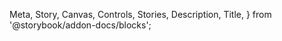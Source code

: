   Meta,
  Story,
  Canvas,
  Controls,
  Stories,
  Description,
  Title,
} from '@storybook/addon-docs/blocks';

<Meta of={CarouselStories} name="Docs" />

<Title />

Shidoka uses [Swiper](https://swiperjs.com/), and provides a [default configuration](https://github.com/kyndryl-design-system/shidoka-applications/tree/main/src/common/helpers/swiper.ts) and stylesheet.

Please reference the [Swiper documentation](https://swiperjs.com/swiper-api) and
[Swiper demos](https://swiperjs.com/demos) for anything beyond our example stories.

## Usage

### Import Swiper and the Shidoka config

```js
// import Swiper bundle with all modules installed
import Swiper from 'swiper/bundle';

// import Shidoka's Swiper config
import { SwiperConfig } from '@kyndryl-design-system/shidoka-applications/common/helpers/swiper';
```

### Import the Shidoka styles for Swiper (globally)

```css
@import '@kyndryl-design-system/shidoka-applications/common/css/swiper-shidoka.css';
```

### Add Swiper HTML to your page

Reference the Stories for more example HTML.

```html
<!-- Slider main container -->
<div class="swiper">
  <!-- Additional required wrapper -->
  <div class="swiper-wrapper">
    <!-- Slides -->
    <div class="swiper-slide">Slide 1</div>
    <div class="swiper-slide">Slide 2</div>
    <div class="swiper-slide">Slide 3</div>
    <div class="swiper-slide">Slide 4</div>
    <div class="swiper-slide">Slide 5</div>
    <div class="swiper-slide">Slide 6</div>
  </div>

  <!-- If we need scrollbar -->
  <div class="swiper-scrollbar"></div>

  <!-- If we need pagination -->
  <div class="swiper-pagination"></div>

  <!-- If we need navigation buttons -->
  <div class="swiper-button-prev"></div>
  <div class="swiper-button-next"></div>
</div>
```

### Extend the Shidoka default Swiper config (if needed)

We use [deepmerge-ts](https://www.npmjs.com/package/deepmerge-ts) for this in our example Stories.

```js
SwiperConfig.pagination.type = 'bullets';
```

### Initialize Swiper (after DOM ready)

```js
new Swiper('.swiper', SwiperConfig);
```

